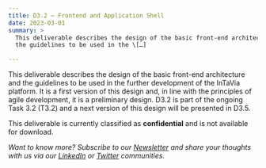 ```yaml
---
title: D3.2 – Frontend and Application Shell
date: 2023-03-01
summary: >
  This deliverable describes the design of the basic front-end architecture and
  the guidelines to be used in the \[…]

---
```

This deliverable describes the design of the basic front-end architecture and the guidelines to be used in the further development of the InTaVia platform. It is a first version of this design and, in line with the principles of agile development, it is a preliminary design. D3.2 is part of the ongoing Task 3.2 (T3.2) and a next version of this design will be presented in D3.5.

This deliverable is currently classified as **confidential** and is not available for download.

*Want to know more? Subscribe to our [Newsletter](https://intavia.eu/subscribe/) and share your thoughts with us via our [LinkedIn](https://www.linkedin.com/company/project-intavia) or [Twitter](https://twitter.com/projectintavia) communities.*
